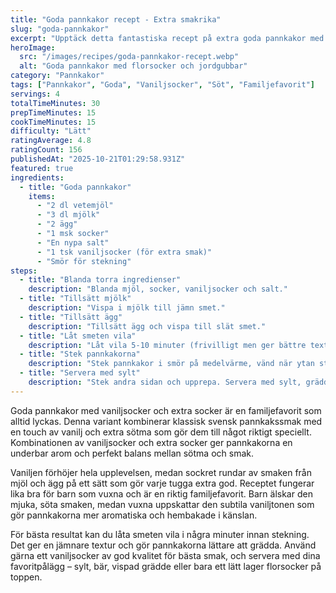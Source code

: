 ```yaml
---
title: "Goda pannkakor recept - Extra smakrika"
slug: "goda-pannkakor"
excerpt: "Upptäck detta fantastiska recept på extra goda pannkakor med vaniljsocker och socker. Perfekt balans mellan sötma och smak som alla kommer att älska."
heroImage:
  src: "/images/recipes/goda-pannkakor-recept.webp"
  alt: "Goda pannkakor med florsocker och jordgubbar"
category: "Pannkakor"
tags: ["Pannkakor", "Goda", "Vaniljsocker", "Söt", "Familjefavorit"]
servings: 4
totalTimeMinutes: 30
prepTimeMinutes: 15
cookTimeMinutes: 15
difficulty: "Lätt"
ratingAverage: 4.8
ratingCount: 156
publishedAt: "2025-10-21T01:29:58.931Z"
featured: true
ingredients:
  - title: "Goda pannkakor"
    items:
      - "2 dl vetemjöl"
      - "3 dl mjölk"
      - "2 ägg"
      - "1 msk socker"
      - "En nypa salt"
      - "1 tsk vaniljsocker (för extra smak)"
      - "Smör för stekning"
steps:
  - title: "Blanda torra ingredienser"
    description: "Blanda mjöl, socker, vaniljsocker och salt."
  - title: "Tillsätt mjölk"
    description: "Vispa i mjölk till jämn smet."
  - title: "Tillsätt ägg"
    description: "Tillsätt ägg och vispa till slät smet."
  - title: "Låt smeten vila"
    description: "Låt vila 5-10 minuter (frivilligt men ger bättre textur)."
  - title: "Stek pannkakorna"
    description: "Stek pannkakor i smör på medelvärme, vänd när ytan stelnar och undersidan är gyllene."
  - title: "Servera med sylt"
    description: "Stek andra sidan och upprepa. Servera med sylt, grädde, frukt eller vad du tycker är gott."
---
```


Goda pannkakor med vaniljsocker och extra socker är en familjefavorit som alltid lyckas. Denna variant kombinerar klassisk svensk pannkakssmak med en touch av vanilj och extra sötma som gör dem till något riktigt speciellt. Kombinationen av vaniljsocker och extra socker ger pannkakorna en underbar arom och perfekt balans mellan sötma och smak.

Vaniljen förhöjer hela upplevelsen, medan sockret rundar av smaken från mjöl och ägg på ett sätt som gör varje tugga extra god. Receptet fungerar lika bra för barn som vuxna och är en riktig familjefavorit. Barn älskar den mjuka, söta smaken, medan vuxna uppskattar den subtila vaniljtonen som gör pannkakorna mer aromatiska och hembakade i känslan.

För bästa resultat kan du låta smeten vila i några minuter innan stekning. Det ger en jämnare textur och gör pannkakorna lättare att grädda. Använd gärna ett vaniljsocker av god kvalitet för bästa smak, och servera med dina favoritpålägg – sylt, bär, vispad grädde eller bara ett lätt lager florsocker på toppen.
